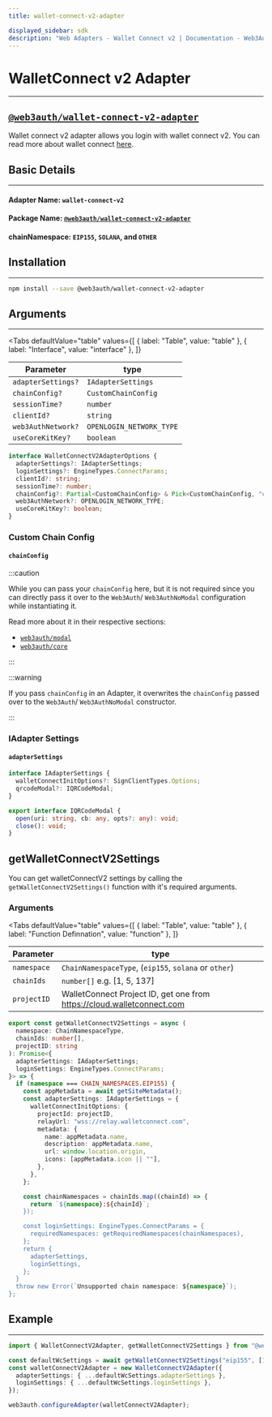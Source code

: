 ```yaml
---
title: wallet-connect-v2-adapter

displayed_sidebar: sdk
description: "Web Adapters - Wallet Connect v2 | Documentation - Web3Auth"
---
```


# WalletConnect v2 Adapter

---


## [`@web3auth/wallet-connect-v2-adapter`](https://npmjs.com/package/@web3auth/wallet-connect-v2-adapter)

Wallet connect v2 adapter allows you login with wallet connect v2. You can read more about wallet connect [here](https://docs.walletconnect.com/).

## Basic Details

---

#### Adapter Name: `wallet-connect-v2`

#### Package Name: [`@web3auth/wallet-connect-v2-adapter`](https://npmjs.com/package/@web3auth/wallet-connect-v2-adapter)

#### chainNamespace: `EIP155`, `SOLANA`, and `OTHER`

## Installation

---

```bash npm2yarn
npm install --save @web3auth/wallet-connect-v2-adapter
```

## Arguments

---

<Tabs
  defaultValue="table"
  values={[
    { label: "Table", value: "table" },
    { label: "Interface", value: "interface" },
  ]}
>

<TabItem value="table">

| Parameter          | type                     |
| ------------------ | ------------------------ |
| `adapterSettings?` | `IAdapterSettings`       |
| `chainConfig?`     | `CustomChainConfig`      |
| `sessionTime?`     | `number`                 |
| `clientId?`        | `string`                 |
| `web3AuthNetwork?` | `OPENLOGIN_NETWORK_TYPE` |
| `useCoreKitKey?`   | `boolean`                |

</TabItem>

<TabItem value="interface">

```ts
interface WalletConnectV2AdapterOptions {
  adapterSettings?: IAdapterSettings;
  loginSettings?: EngineTypes.ConnectParams;
  clientId?: string;
  sessionTime?: number;
  chainConfig?: Partial<CustomChainConfig> & Pick<CustomChainConfig, "chainNamespace">;
  web3AuthNetwork?: OPENLOGIN_NETWORK_TYPE;
  useCoreKitKey?: boolean;
}
```

</TabItem>

</Tabs>

### Custom Chain Config

#### `chainConfig`

:::caution

While you can pass your `chainConfig` here, but it is not required since you can directly pass it over to the `Web3Auth`/ `Web3AuthNoModal`
configuration while instantiating it.

Read more about it in their respective sections:

- [`web3auth/modal`](/sdk/web/modal/initialize#adding-a-custom-chain-configuration)
- [`web3auth/core`](/sdk/web/no-modal/initialize#adding-a-custom-chain-configuration)

:::

:::warning

If you pass `chainConfig` in an Adapter, it overwrites the `chainConfig` passed over to the `Web3Auth`/ `Web3AuthNoModal` constructor.

:::

### IAdapter Settings

#### `adapterSettings`

```ts
interface IAdapterSettings {
  walletConnectInitOptions?: SignClientTypes.Options;
  qrcodeModal?: IQRCodeModal;
}

export interface IQRCodeModal {
  open(uri: string, cb: any, opts?: any): void;
  close(): void;
}
```

## getWalletConnectV2Settings

You can get walletConnectV2 settings by calling the `getWalletConnectV2Settings()` function with it's required arguments.

### Arguments

<Tabs
  defaultValue="table"
  values={[
    { label: "Table", value: "table" },
    { label: "Function Definnation", value: "function" },
  ]}
>

<TabItem value="table">

| Parameter   | type                                                                   |
| ----------- | ---------------------------------------------------------------------- |
| `namespace` | `ChainNamespaceType`, (`eip155`, `solana` or `other`)                  |
| `chainIds`  | `number[]` e.g. [1, 5, 137]                                            |
| `projectID` | WalletConnect Project ID, get one from https://cloud.walletconnect.com |

</TabItem>

<TabItem value="function">

```ts
export const getWalletConnectV2Settings = async (
  namespace: ChainNamespaceType,
  chainIds: number[],
  projectID: string
): Promise<{
  adapterSettings: IAdapterSettings;
  loginSettings: EngineTypes.ConnectParams;
}> => {
  if (namespace === CHAIN_NAMESPACES.EIP155) {
    const appMetadata = await getSiteMetadata();
    const adapterSettings: IAdapterSettings = {
      walletConnectInitOptions: {
        projectId: projectID,
        relayUrl: "wss://relay.walletconnect.com",
        metadata: {
          name: appMetadata.name,
          description: appMetadata.name,
          url: window.location.origin,
          icons: [appMetadata.icon || ""],
        },
      },
    };

    const chainNamespaces = chainIds.map((chainId) => {
      return `${namespace}:${chainId}`;
    });

    const loginSettings: EngineTypes.ConnectParams = {
      requiredNamespaces: getRequiredNamespaces(chainNamespaces),
    };
    return {
      adapterSettings,
      loginSettings,
    };
  }
  throw new Error(`Unsupported chain namespace: ${namespace}`);
};
```

</TabItem>

</Tabs>

## Example

---

```ts
import { WalletConnectV2Adapter, getWalletConnectV2Settings } from "@web3auth/wallet-connect-v2-adapter";

const defaultWcSettings = await getWalletConnectV2Settings("eip155", [1, 5, 137], "04309ed1007e77d1f119b85205bb779d");
const walletConnectV2Adapter = new WalletConnectV2Adapter({
  adapterSettings: { ...defaultWcSettings.adapterSettings },
  loginSettings: { ...defaultWcSettings.loginSettings },
});

web3auth.configureAdapter(walletConnectV2Adapter);
```
